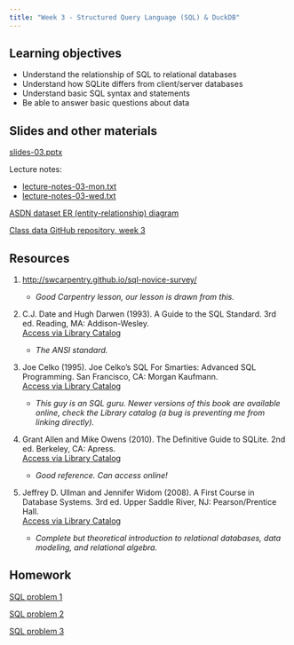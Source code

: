 ```yaml
---
title: "Week 3 - Structured Query Language (SQL) & DuckDB"
---
```


## Learning objectives

-   Understand the relationship of SQL to relational databases
-   Understand how SQLite differs from client/server databases
-   Understand basic SQL syntax and statements
-   Be able to answer basic questions about data

## Slides and other materials

[slides-03.pptx](slides-03.pptx)

Lecture notes:

-   [lecture-notes-03-mon.txt](lecture-notes-03-mon.txt)
-   [lecture-notes-03-wed.txt](lecture-notes-03-wed.txt)

[ASDN dataset ER (entity-relationship) diagram](asdn-er-diagram.png)

[Class data GitHub repository, week 3](https://github.com/UCSB-Library-Research-Data-Services/bren-meds213-spring-2023-class-data/tree/main/week3)

## Resources

1.  <http://swcarpentry.github.io/sql-novice-survey/>

    -   *Good Carpentry lesson, our lesson is drawn from this.*

2.  C.J. Date and Hugh Darwen (1993). A Guide to the SQL Standard. 3rd ed. Reading, MA: Addison-Wesley.\
    [Access via Library Catalog](https://search.library.ucsb.edu/permalink/01UCSB_INST/1aqck9j/alma9913412734306531)

    -   *The ANSI standard.*

3.  Joe Celko (1995). Joe Celko's SQL For Smarties: Advanced SQL Programming. San Francisco, CA: Morgan Kaufmann.\
    [Access via Library Catalog](https://search.library.ucsb.edu/permalink/01UCSB_INST/1aqck9j/alma9913962957206531)

    -   *This guy is an SQL guru. Newer versions of this book are available online, check the Library catalog (a bug is preventing me from linking directly).*

4.  Grant Allen and Mike Owens (2010). The Definitive Guide to SQLite. 2nd ed. Berkeley, CA: Apress.\
    [Access via Library Catalog](https://search.library.ucsb.edu/permalink/01UCSB_INST/1aqck9j/alma9914806582006531)

    -   *Good reference. Can access online!*

5.  Jeffrey D. Ullman and Jennifer Widom (2008). A First Course in Database Systems. 3rd ed. Upper Saddle River, NJ: Pearson/Prentice Hall.\
    [Access via Library Catalog](https://search.library.ucsb.edu/permalink/01UCSB_INST/1aqck9j/alma990032103790203776)

    -   *Complete but theoretical introduction to relational databases, data modeling, and relational algebra.*

## Homework

[SQL problem 1](hw-03-1.qmd)

[SQL problem 2](hw-03-2.qmd)

[SQL problem 3](hw-03-3.qmd)
